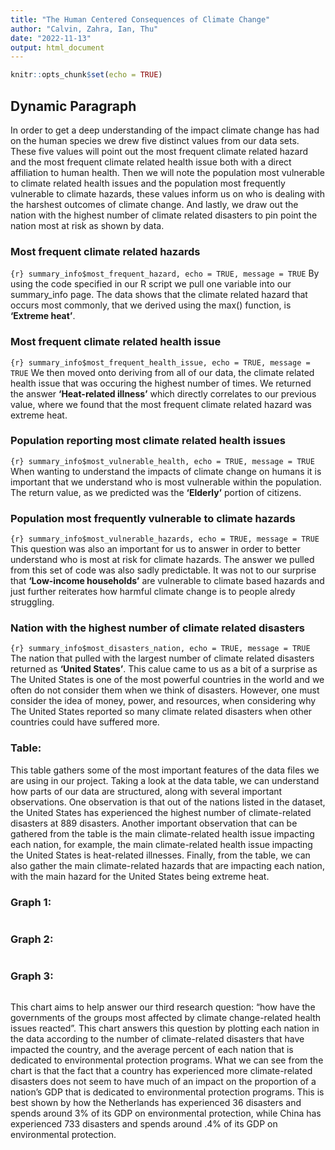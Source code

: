 ```yaml
---
title: "The Human Centered Consequences of Climate Change"
author: "Calvin, Zahra, Ian, Thu"
date: "2022-11-13"
output: html_document
---
```


```r
knitr::opts_chunk$set(echo = TRUE)
```

## Dynamic Paragraph
In order to get a deep understanding of the impact climate change has had on the human species we drew five distinct values from our data sets. These five values will point out the most frequent climate related hazard and the most frequent climate related health issue both with a direct affiliation to human health. Then we will note the population most vulnerable to climate related health issues and the population most frequently vulnerable to climate hazards, these values inform us on who is dealing with the harshest outcomes of climate change. And lastly, we draw out the nation with the highest number of climate related disasters to pin point the nation most at risk as shown by data.  

### Most frequent climate related hazards
```{r} summary_info$most_frequent_hazard, echo = TRUE, message = TRUE
```
By using the code specified in our R script we pull one variable into our summary_info page. The data shows that the climate related hazard that occurs most commonly, that we derived using the max() function, is **'Extreme heat'**. 

### Most frequent climate related health issue
```{r} summary_info$most_frequent_health_issue, echo = TRUE, message = TRUE
```
We then moved onto deriving from all of our data, the climate related health issue that was occuring the highest number of times. We returned the answer **'Heat-related illness'** which directly correlates to our previous value, where we found that the most frequent climate related hazard was extreme heat. 

### Population reporting most climate related health issues
```{r} summary_info$most_vulnerable_health, echo = TRUE, message = TRUE
```
When wanting to understand the impacts of climate change on humans it is important that we understand who is most vulnerable within the population. The return value, as we predicted was the **'Elderly'** portion of citizens. 

### Population most frequently vulnerable to climate hazards
```{r} summary_info$most_vulnerable_hazards, echo = TRUE, message = TRUE
```
This question was also an important for us to answer in order to better understand who is most at risk for climate hazards. The answer we pulled from this set of code was also sadly predictable. It was not to our surprise that **'Low-income households'** are vulnerable to climate based hazards and just further reiterates how harmful climate change is to people alredy struggling. 

### Nation with the highest number of climate related disasters
```{r} summary_info$most_disasters_nation, echo = TRUE, message = TRUE
```
The nation that pulled with the largest number of climate related disasters returned as **'United States'**. This calue came to us as a bit of a surprise as The United States is one of the most powerful countries in the world and we often do not consider them when we think of disasters. However, one must consider the idea of money, power, and resources, when considering why The United States reported so many climate related disasters when other countries could have suffered more. 


### Table: 
This table gathers some of the most important features of the data files we are using in our project. Taking a look at the data table, we can understand how parts of our data are structured, along with several important observations. One observation is that out of the nations listed in the dataset, the United States has experienced the highest number of climate-related disasters at 889 disasters. Another important observation that can be gathered from the table is the main climate-related health issue impacting each nation, for example, the main climate-related health issue impacting the United States is heat-related illnesses. Finally, from the table, we can also gather the main climate-related hazards that are impacting each nation, with the main hazard for the United States being extreme heat.

### Graph 1: 
```r
```

### Graph 2: 
```r
```

### Graph 3: 
```r
```
This chart aims to help answer our third research question: "how have the governments of the groups most affected by climate change-related health issues reacted”. This chart answers this question by plotting each nation in the data according to the number of climate-related disasters that have impacted the country, and the average percent of each nation that is dedicated to environmental protection programs. What we can see from the chart is that the fact that a country has experienced more climate-related disasters does not seem to have much of an impact on the proportion of a nation’s GDP that is dedicated to environmental protection programs. This is best shown by how the Netherlands has experienced 36 disasters and spends around 3% of its GDP on environmental protection, while China has experienced 733 disasters and spends around .4% of its GDP on environmental protection. 